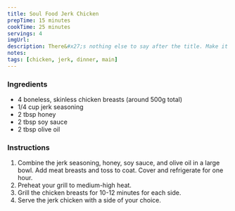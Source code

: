 ```yaml
---
title: Soul Food Jerk Chicken
prepTime: 15 minutes
cookTime: 25 minutes
servings: 4
imgUrl:
description: There&#x27;s nothing else to say after the title. Make it good or call it something else.
notes:
tags: [chicken, jerk, dinner, main]
---
```


### Ingredients

- 4 boneless, skinless chicken breasts (around 500g total)
- 1/4 cup jerk seasoning
- 2 tbsp honey
- 2 tbsp soy sauce
- 2 tbsp olive oil

### Instructions

1. Combine the jerk seasoning, honey, soy sauce, and olive oil in a large bowl. Add meat breasts and toss to coat. Cover and refrigerate for one hour.
2. Preheat your grill to medium-high heat.
3. Grill the chicken breasts for 10-12 minutes for each side.
4. Serve the jerk chicken with a side of your choice.
